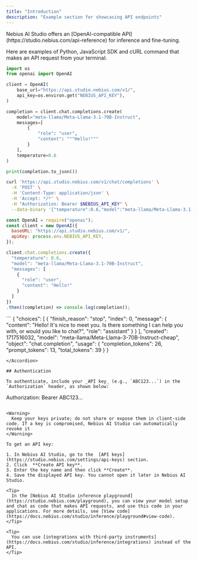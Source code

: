 ```yaml
---
title: "Introduction"
description: "Example section for showcasing API endpoints"
---
```


<Note>
  Nebius AI Studio offers an [OpenAI-compatible API](https://studio.nebius.com/api-reference) for inference and fine-tuning.
</Note>

Here are examples of Python, JavaScript SDK and cURL command that makes an API request from your terminal:

<CodeGroup>

```python Phyton
import os
from openai import OpenAI

client = OpenAI(
    base_url="https://api.studio.nebius.com/v1/",
    api_key=os.environ.get("NEBIUS_API_KEY"),
)

completion = client.chat.completions.create(
    model="meta-llama/Meta-Llama-3.1-70B-Instruct",
    messages=[
        {
            "role": "user",
            "content": """Hello!"""
        }
    ],
    temperature=0.6
)

print(completion.to_json())
```


```bash cURL
curl 'https://api.studio.nebius.com/v1/chat/completions' \
  -X 'POST' \
  -H 'Content-Type: application/json' \
  -H 'Accept: */*' \
  -H "Authorization: Bearer $NEBIUS_API_KEY" \
  --data-binary '{"temperature":0.6,"model":"meta-llama/Meta-Llama-3.1-70B-Instruct","messages":[{"role":"user","content":"Hello!"}]}'
```


```javascript JavaScript
const OpenAI = require("openai");
const client = new OpenAI({
  baseURL: "https://api.studio.nebius.com/v1/",
  apiKey: process.env.NEBIUS_API_KEY,
});

client.chat.completions.create({
  "temperature": 0.6,
  "model": "meta-llama/Meta-Llama-3.1-70B-Instruct",
  "messages": [
    {
      "role": "user",
      "content": "Hello!"
    }
  ]
})
.then((completion) => console.log(completion));
```

</CodeGroup>

<Accordion title="Response" icon="sparkles">
  ```
  {
    "choices": [
      {
        "finish_reason": "stop",
        "index": 0,
        "message": {
          "content": "Hello! It's nice to meet you. Is there something I can help you with, or would you like to chat?",
          "role": "assistant"
        }
      }
    ],
    "created": 1717516032,
    "model": "meta-llama/Meta-Llama-3-70B-Instruct-cheap",
    "object": "chat.completion",
    "usage": {
      "completion_tokens": 26,
      "prompt_tokens": 13,
      "total_tokens": 39
    }
  }
  
  ```
</Accordion>

## Authentication

To authenticate, include your _API key_ (e.g., `ABC123...`) in the `Authorization` header, as shown below:

```
Authorization: Bearer ABC123...
```

<Warning>
  Keep your keys private; do not share or expose them in client-side code. If a key is compromised, Nebius AI Studio can automatically revoke it
</Warning>

To get an API key:

1. In Nebius AI Studio, go to the  [API keys](https://studio.nebius.com/settings/api-keys) section.
2. Click  **Create API key**.
3. Enter the key name and then click **Create**.
4. Save the displayed API key. You cannot open it later in Nebius AI Studio.

<Tip>
  In the [Nebius AI Studio inference playground](https://studio.nebius.com/playground), you can view your model setup and chat as code that makes API requests, and use this code in your applications. For more details, see [View code](https://docs.nebius.com/studio/inference/playground#view-code).
</Tip>

<Tip>
  You can use [integrations with third-party instruments](https://docs.nebius.com/studio/inference/integrations) instead of the API.
</Tip>